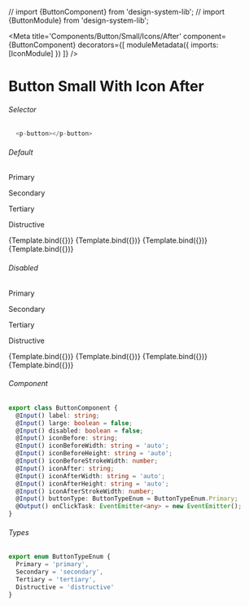 // import {ButtonComponent} from 'design-system-lib';
// import {ButtonModule} from 'design-system-lib';

<Meta title='Components/Button/Small/Icons/After'
  component={ButtonComponent}
  decorators={[
    moduleMetadata({
      imports: [IconModule]
    })
  ]}
/>


# Button Small With Icon After

###### Selector
```ts
  <p-button></p-button>
```

###### Default
<Canvas>
  <p className="story-title">Primary</p>
  <p className="story-title">Secondary</p>
  <p className="story-title">Tertiary</p>
  <p className="story-title">Distructive</p>
  <Story name="Primary Icon After"
    args={{
      label: 'Label',
      buttonType: ButtonTypeEnum.Primary,
      iconAfter: 'chevron-down',
      iconAfterWidth: '17'
    }}>
    {Template.bind({})}
  </Story>
  <Story name="Secondary Icon After"
    args={{
      label: 'Label',
      buttonType: ButtonTypeEnum.Secondary,
      iconAfter: 'chevron-down',
      iconAfterWidth: '17'
    }}>
    {Template.bind({})}
  </Story>
  <Story name="Tertiary Icon After"
    args={{
      label: 'Label',
      buttonType: ButtonTypeEnum.Tertiary,
      iconAfter: 'chevron-down',
      iconAfterWidth: '17'
    }}>
    {Template.bind({})}
  </Story>
  <Story name="Distructive Icon After"
      args={{
        label: 'Label',
        buttonType: ButtonTypeEnum.Distructive,
        iconAfter: 'chevron-down',
        iconAfterWidth: '17'
      }}>
      {Template.bind({})}
    </Story>
</Canvas>

###### Disabled
<Canvas>
  <p className="story-title">Primary</p>
  <p className="story-title">Secondary</p>
  <p className="story-title">Tertiary</p>
  <p className="story-title">Distructive</p>
  <Story name="Primary Icon After Disabled"
    args={{
      label: 'Label',
      disabled: true,
      buttonType: ButtonTypeEnum.Primary,
      iconAfter: 'chevron-down',
      iconAfterWidth: '17'
    }}>
    {Template.bind({})}
  </Story>
  <Story name="Secondary Icon After Disabled"
    args={{
      label: 'Label',
      disabled: true,
      buttonType: ButtonTypeEnum.Secondary,
      iconAfter: 'chevron-down',
      iconAfterWidth: '17'
    }}>
    {Template.bind({})}
  </Story>
  <Story name="Tertiary Icon After Disabled"
    args={{
      label: 'Label',
      disabled: true,
      buttonType: ButtonTypeEnum.Tertiary,
      iconAfter: 'chevron-down',
      iconAfterWidth: '17'
    }}>
    {Template.bind({})}
  </Story>
  <Story name="Distructive Icon After Disabled"
      args={{
        label: 'Label',
        disabled: true,
        buttonType: ButtonTypeEnum.Distructive,
        iconAfter: 'chevron-down',
        iconAfterWidth: '17'
      }}>
      {Template.bind({})}
    </Story>
</Canvas>

###### Component
```ts
export class ButtonComponent {
  @Input() label: string;
  @Input() large: boolean = false;
  @Input() disabled: boolean = false;
  @Input() iconBefore: string;
  @Input() iconBeforeWidth: string = 'auto';
  @Input() iconBeforeHeight: string = 'auto';
  @Input() iconBeforeStrokeWidth: number;
  @Input() iconAfter: string;
  @Input() iconAfterWidth: string = 'auto';
  @Input() iconAfterHeight: string = 'auto';
  @Input() iconAfterStrokeWidth: number;
  @Input() buttonType: ButtonTypeEnum = ButtonTypeEnum.Primary;
  @Output() onClickTask: EventEmitter<any> = new EventEmitter();
}
```

###### Types
```ts
export enum ButtonTypeEnum {
  Primary = 'primary',
  Secondary = 'secondary',
  Tertiary = 'tertiary',
  Distructive = 'distructive'
}
```

